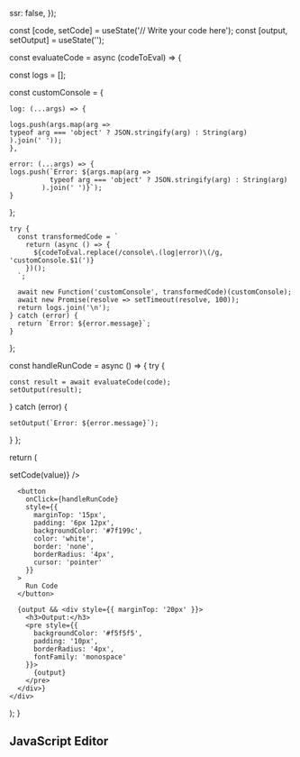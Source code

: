 
  ssr: false,
});

  const [code, setCode] = useState('// Write your code here');
  const [output, setOutput] = useState('');

const evaluateCode = async (codeToEval) => {

const logs = [];

const customConsole = {

    log: (...args) => {

    logs.push(args.map(arg =>
    typeof arg === 'object' ? JSON.stringify(arg) : String(arg)
    ).join(' '));
    },

    error: (...args) => {
    logs.push(`Error: ${args.map(arg =>
              typeof arg === 'object' ? JSON.stringify(arg) : String(arg)
            ).join(' ')}`);
    }

};

    try {
      const transformedCode = `
        return (async () => {
          ${codeToEval.replace(/console\.(log|error)\(/g, 'customConsole.$1(')}
        })();
      `;

      await new Function('customConsole', transformedCode)(customConsole);
      await new Promise(resolve => setTimeout(resolve, 100));
      return logs.join('\n');
    } catch (error) {
      return `Error: ${error.message}`;
    }

};

const handleRunCode = async () => {
try {

    const result = await evaluateCode(code);
    setOutput(result);

} catch (error) {

    setOutput(`Error: ${error.message}`);

}
};

return (

  <div>
    <DynamicEditor
      value={code}
      onChange={(value) => setCode(value)}
      />

      <button
        onClick={handleRunCode}
        style={{
          marginTop: '15px',
          padding: '6px 12px',
          backgroundColor: '#7f199c',
          color: 'white',
          border: 'none',
          borderRadius: '4px',
          cursor: 'pointer'
        }}
      >
        Run Code
      </button>

      {output && <div style={{ marginTop: '20px' }}>
        <h3>Output:</h3>
        <pre style={{
          backgroundColor: '#f5f5f5',
          padding: '10px',
          borderRadius: '4px',
          fontFamily: 'monospace'
        }}>
          {output}
        </pre>
      </div>}
    </div>

);
}

## JavaScript Editor

<CodePractice />
